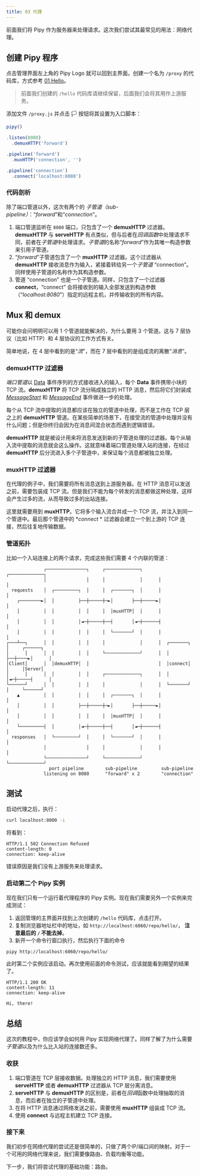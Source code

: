 ```yaml
---
title: 03 代理
---
```


前面我们将 Pipy 作为服务器来处理请求。这次我们尝试其最常见的用法：网络代理。

## 创建 Pipy 程序

点击管理界面左上角的 Pipy Logo 就可以回到主界面。创建一个名为 `/proxy` 的代码库，方式参考 [01 Hello](/tutorial/01-hello#创建-Pipy-程序)。

> 前面我们创建的 `/hello` 代码库请继续保留，后面我们会将其用作上游服务。

添加文件 `/proxy.js` 并点击 🏳 按钮将其设置为入口脚本：

```js
pipy()

.listen(8000)
  .demuxHTTP('forward')

.pipeline('forward')
  .muxHTTP('connection', '')

.pipeline('connection')
  .connect('localhost:8080')
```

### 代码剖析

除了端口管道以外，这次有两个的 *子管道（sub-pipeline）*：“*forward*”和“*connection*”。

1. 端口管道监听在 `8080` 端口，只包含了一个 **demuxHTTP** 过滤器。**demuxHTTP** 与 **serveHTTP** 有点类似，但与后者在*回调函数*中处理请求不同，前者在*子管道*中处理请求。*子管道*的名称“*forward*”作为其唯一构造参数来引用子管道。
2. “*forward*”子管道包含了一个 **muxHTTP** 过滤器。这个过滤器从 **demuxHTTP** 接收消息作为输入，紧接着转给另一个*子管道* “connection”。同样使用子管道的名称作为其构造参数。
3. 管道 “connection” 也是一个子管道。同样，只包含了一个过滤器 **connect**，“connect” 会将接收到的输入全部发送到构造参数（“*localhost:8080*”）指定的远程主机，并传输收到的所有内容。

## Mux 和 demux

可能你会问明明可以用 1 个管道就能解决的，为什么要用 3 个管道。这与 7 层协议（比如 HTTP）和 4 层协议的工作方式有关。

简单地说，在 4 层中看到的是“*流*”，而在 7 层中看到的是组成流的离散“*消息*”。

### demuxHTTP 过滤器

*端口管道*以 [Data](/reference/api/Data) 事件序列的方式接收进入的输入，每个 **Data** 事件携带小块的 TCP 流。**demuxHTTP** 将 TCP 流分隔成独立的 HTTP 消息，然后将它们封装成 [*MessageStart*](/reference/api/MessageStart) 和 [*MessageEnd*](/reference/api/MessageEnd) 事件做进一步的处理。

每个从 TCP 流中提取的消息都应该在独立的管道中处理，而不是工作在 TCP 层之上的 **demuxHTTP** 管道。在某些简单的场景下，在接受流的管道中处理并没有什么问题；但是你终归会因为在消息间混合状态而遇到逻辑错误。

**demuxHTTP** 就是被设计用来将消息发送到新的子管道处理的过滤器。每个从输入流中提取的消息就会这么操作。这就意味着端口管道处理入站的连接，在经过 **demuxHTTP** 后分流进入多个子管道中，来保证每个消息都被独立处理。

### muxHTTP 过滤器

在代理的例子中，我们需要将所有消息送到上游服务器。在 HTTP 消息可以发送之前，需要包装成 TCP 流。但是我们不能为每个转发的消息都做这种处理，这样会产生过多的流，从而导致过多的出站连接。

这里就需要用到 **muxHTTP**。它将多个输入流合并成一个 TCP 流，并注入到同一个管道中。最后那个管道中的 **connect* * 过滤器会建立一个到上游的 TCP 连接，然后往复地传输数据。

### 管道拓扑

比如一个入站连接上的两个请求，完成这些我们需要 4 个内联的管道：

```
              ┌───────────────┐     ┌─────────────┐      ┌─────────────┐
              │               │     │             │      │             │
  requests    │  ┌─────────┐  │     │  ┌───────┐  │      │             │
    ┌────────►│  │         ├──┼─────┼─►│       ├──┼─────►│             │
    │         │  │         │  │     │  │muxHTTP│  │      │             │
    │         │  │         │◄─┼─────┼──┤       │◄─┼──────┤             │
    │         │  │         │  │     │  └───────┘  │      │             │
┌───┴──┐      │  │         │  │     │             │      │  ┌───────┐  │     ┌──────┐
│      │      │  │         │  │     └─────────────┘      │  │       ├──┼────►│      │
│Client│      │  │demuxHTTP│  │                          │  │connect│  │     │Server│
│      │      │  │         │  │     ┌─────────────┐      │  │       │◄─┼─────┤      │
└──────┘      │  │         │  │     │             │      │  └───────┘  │     └──────┘
    ▲         │  │         │  │     │  ┌───────┐  │      │             │
    │         │  │         ├──┼─────┼─►│       ├──┼─────►│             │
    │         │  │         │  │     │  │muxHTTP│  │      │             │
    └─────────┤  │         │◄─┼─────┼──┤       │◄─┼──────┤             │
  responses   │  └─────────┘  │     │  └───────┘  │      │             │
              │               │     │             │      │             │
              └───────────────┘     └─────────────┘      └─────────────┘
                port pipeline        sub-pipeline         sub-pipeline
              listening on 8080      "forward" x 2        "connection"
```

## 测试

启动代理之后，执行：

```sh
curl localhost:8000 -i
```

将看到：

```
HTTP/1.1 502 Connection Refused
content-length: 0
connection: keep-alive
```

错误原因是我们没有上游服务来处理请求。

### 启动第二个 Pipy 实例

现在我们只有一个运行着代理程序的 Pipy 实例。现在我们需要另外一个实例来完成测试：

1. 返回管理的主界面并找到上次创建的 `/hello` 代码库，点击打开。
2. 复制浏览器地址栏中的地址，如 `http://localhost:6060/repo/hello/`， **注意最后的 `/` 不能去掉**。
3. 新开一个命令行窗口执行，然后执行下面的命令

```sh
pipy http://localhost:6060/repo/hello/
```

此时第二个实例应该启动。再次使用前面的命令测试，应该就能看到期望的结果了。

```
HTTP/1.1 200 OK
content-length: 11
connection: keep-alive

Hi, there!
```

## 总结

这次的教程中，你应该学会如何用 Pipy 实现网络代理了。同样了解了为什么需要 *子管道*以及为什么比入站的连接数还多。

### 收获

1. 端口管道在 TCP 层接收数据。处理独立的 HTTP 消息，我们需要使用 **serveHTTP** 或者 **demuxHTTP** 过滤器从 TCP 层分离消息。
2. **serveHTTP** 与 **demuxHTTP** 的区别是，前者在*回调*函数中处理抽取的消息，而后者在独立的子管道中处理。
3. 在将 HTTP 消息通过网络发送之前，需要使用 **muxHTTP** 组装成 TCP 流。
4. 使用 **connect** 与远程主机建立 TCP 连接。

### 接下来

我们初步在网络代理的尝试还是很简单的，只做了两个IP/端口间的映射。对于一个可用的网络代理来说，我们需要像路由、负载均衡等功能。

下一步，我们将尝试代理的基础功能：路由。